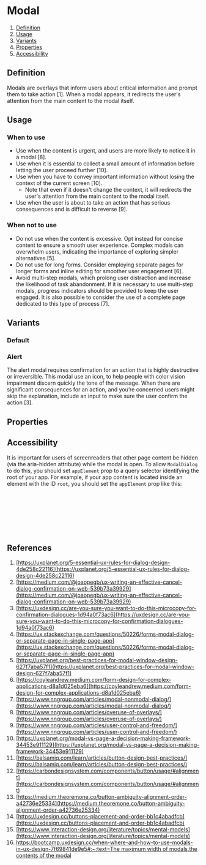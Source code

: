 
<Meta of={ModalDialogStories} />

# Modal
1. [Definition](#definition)
2. [Usage](#usage)
3. [Variants](#variants)
4. [Properties](#properties)
5. [Accessibility](#accessibility)

## Definition
Modals are overlays that inform users about critical information and prompt them to take action [1]. When a modal appears, it redirects the user's attention from the main content to the modal itself.
<Canvas of={ModalDialogStories.Default} />

## Usage

### When to use
- Use when the content is urgent, and users are more likely to notice it in a modal [8].
- Use when it is essential to collect a small amount of information before letting the user proceed further [10].
- Use when you have to convey important information without losing the context of the current screen [10].
    - Note that even if it doesn't change the context, it will redirects the user's attention from the main content to the modal itself.
- Use when the user is about to take an action that has serious consequences and is difficult to reverse [9].

### When not to use
- Do not use when the content is excessive. Opt instead for concise content to ensure a smooth user experience. Complex
  modals can overwhelm users, indicating the importance of exploring simpler alternatives [5].
- Do not use for long forms. Consider employing separate pages for longer forms and inline editing for smoother user
  engagement [6].
- Avoid multi-step modals, which prolong user distraction and increase the likelihood of task abandonment. If it is
  necessary to use multi-step modals, progress indicators should be provided to keep the user engaged. It is also
  possible to consider the use of a complete page dedicated to this type of process [7].

## Variants

### Default
<Canvas of={ModalDialogStories.Default} />

### Alert
The alert modal requires confirmation for an action that is highly destructive or irreversible. This modal use an icon,
to help people with color vision impairment discern quickly the tone of the message. When there are significant
consequences for an action, and you’re concerned users might skip the explanation, include an input to make sure the
user confirm the action [3].
<Canvas of={ModalDialogStories.AlertModal} />

## Properties
<ArgTypes of={ModalDialog} />

## Accessibility
It is important for users of screenreaders that other page content be hidden (via the aria-hidden attribute) while the
modal is open. To allow `ModalDialog` to do this, you should set `appElement` prop to a query selector identifying the
root of your app. For example, if your app content is located inside an element with the ID `root`, you should set the
`appElement` prop like this:

```jsx
<ModalDialog
    appElement="#storybook-root"
    isOpen={isModalOpen}
    onRequestClose={closeModal}
>
    Some Content
</ModalDialog>
```

## References

1. [https://uxplanet.org/5-essential-ux-rules-for-dialog-design-4de258c22116](https://uxplanet.org/5-essential-ux-rules-for-dialog-design-4de258c22116)
2. [https://medium.com/@joaopegb/ux-writing-an-effective-cancel-dialog-confirmation-on-web-539b73a39929](https://medium.com/@joaopegb/ux-writing-an-effective-cancel-dialog-confirmation-on-web-539b73a39929)
3. [https://uxdesign.cc/are-you-sure-you-want-to-do-this-microcopy-for-confirmation-dialogues-1d94a0f73ac6](https://uxdesign.cc/are-you-sure-you-want-to-do-this-microcopy-for-confirmation-dialogues-1d94a0f73ac6)
4. [https://ux.stackexchange.com/questions/50226/forms-modal-dialog-or-separate-page-in-single-page-app](https://ux.stackexchange.com/questions/50226/forms-modal-dialog-or-separate-page-in-single-page-app)
5. [https://uxplanet.org/best-practices-for-modal-window-design-627f7aba57f1](https://uxplanet.org/best-practices-for-modal-window-design-627f7aba57f1)
6. [https://coyleandrew.medium.com/form-design-for-complex-applications-d8a1d025eba6](https://coyleandrew.medium.com/form-design-for-complex-applications-d8a1d025eba6)
7. [https://www.nngroup.com/articles/modal-nonmodal-dialog/](https://www.nngroup.com/articles/modal-nonmodal-dialog/)
8. [https://www.nngroup.com/articles/overuse-of-overlays/](https://www.nngroup.com/articles/overuse-of-overlays/)
9. [https://www.nngroup.com/articles/user-control-and-freedom/](https://www.nngroup.com/articles/user-control-and-freedom/)
10. [https://uxplanet.org/modal-vs-page-a-decision-making-framework-34453e911129](https://uxplanet.org/modal-vs-page-a-decision-making-framework-34453e911129)
11. [https://balsamiq.com/learn/articles/button-design-best-practices/](https://balsamiq.com/learn/articles/button-design-best-practices/)
12. [https://carbondesignsystem.com/components/button/usage/#alignment](https://carbondesignsystem.com/components/button/usage/#alignment)
13. [https://medium.theoremone.co/button-ambiguity-alignment-order-a42736e25334](https://medium.theoremone.co/button-ambiguity-alignment-order-a42736e25334)
14. [https://uxdesign.cc/buttons-placement-and-order-bb1c4abadfcb](https://uxdesign.cc/buttons-placement-and-order-bb1c4abadfcb)
15. [https://www.interaction-design.org/literature/topics/mental-models](https://www.interaction-design.org/literature/topics/mental-models)
16. [https://bootcamp.uxdesign.cc/when-where-and-how-to-use-modals-in-ux-design-7f69841de9e5#:~:text=The maximum width of modals,the contents of the modal](https://bootcamp.uxdesign.cc/when-where-and-how-to-use-modals-in-ux-design-7f69841de9e5#:~:text=The%20maximum%20width%20of%20modals,the%20contents%20of%20the%20modal)
